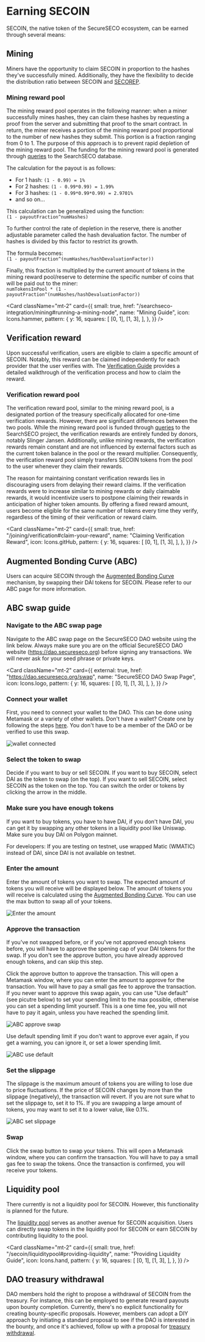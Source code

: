 
# Earning SECOIN

SECOIN, the native token of the SecureSECO ecosystem, can be earned through several means:

## Mining

Miners have the opportunity to claim SECOIN in proportion to the hashes they've successfully mined. Additionally, they have the flexibility to decide the distribution ratio between SECOIN and [SECOREP](/secorep/earning).

### Mining reward pool

The mining reward pool operates in the following manner: when a miner successfully mines hashes, they can claim these hashes by requesting a proof from the server and submitting that proof to the smart contract.
In return, the miner receives a portion of the mining reward pool proportional to the number of new hashes they submit.
This portion is a fraction ranging from 0 to 1. The purpose of this approach is to prevent rapid depletion of the mining reward pool. The funding for the mining reward pool is generated through [queries](/searchseco-integration/querying) to the SearchSECO database.

The calculation for the payout is as follows:

- For 1 hash: `(1 - 0.99) = 1%`
- For 2 hashes: `(1 - 0.99*0.99) = 1.99%`
- For 3 hashes: `(1 - 0.99*0.99*0.99) = 2.9701%`
- and so on...

This calculation can be generalized using the function:  
`(1 - payoutFraction^numHashes)`

To further control the rate of depletion in the reserve, there is another adjustable parameter called the hash devaluation factor. The number of hashes is divided by this factor to restrict its growth.

The formula becomes:  
`(1 - payoutFraction^(numHashes/hashDevaluationFactor))`

Finally, this fraction is multiplied by the current amount of tokens in the mining reward pool/reserve to determine the specific number of coins that will be paid out to the miner:  
`numTokensInPool * (1 - payoutFraction^(numHashes/hashDevaluationFactor))`

<Card
  className="mt-2"
  card={{
    small: true,
    href: "/searchseco-integration/mining#running-a-mining-node",
    name: "Mining Guide",
    icon: Icons.hammer,
    pattern: {
      y: 16,
      squares: [
        [0, 1],
        [1, 3],
      ],
    },
  }}
/>

## Verification reward

Upon successful verification, users are eligible to claim a specific amount of SECOIN. Notably, this reward can be claimed independently for each provider that the user verifies with. The [Verification Guide](/joining/verification#verification-guide) provides a detailed walkthrough of the verification process and how to claim the reward.

### Verification reward pool

The verification reward pool, similar to the mining reward pool, is a designated portion of the treasury specifically allocated for one-time verification rewards.
However, there are significant differences between the two pools.
While the mining reward pool is funded through [queries](/searchseco-integration/querying) to the SearchSECO project, the verification rewards are entirely funded by donors, notably Slinger Jansen.
Additionally, unlike mining rewards, the verification rewards remain constant and are not influenced by external factors such as the current token balance in the pool or the reward multiplier.
Consequently, the verification reward pool simply transfers SECOIN tokens from the pool to the user whenever they claim their rewards.

The reason for maintaining constant verification rewards lies in discouraging users from delaying their reward claims.
If the verification rewards were to increase similar to mining rewards or daily claimable rewards, it would incentivize users to postpone claiming their rewards in anticipation of higher token amounts.
By offering a fixed reward amount, users become eligible for the same number of tokens every time they verify, regardless of the timing of their verification or reward claim.

<Card
  className="mt-2"
  card={{
    small: true,
    href: "/joining/verification#claim-your-reward",
    name: "Claiming Verification Reward",
    icon: Icons.gitHub,
    pattern: {
      y: 16,
      squares: [
        [0, 1],
        [1, 3],
      ],
    },
  }}
/>

## Augmented Bonding Curve (ABC)

Users can acquire SECOIN through the [Augmented Bonding Curve](/secoin/abc) mechanism, by swapping their DAI tokens for SECOIN. Please refer to our ABC page for more information.

## ABC swap guide

<Steps>

### Navigate to the ABC swap page

Navigate to the ABC swap page on the SecureSECO DAO website using the link below. Always make sure you are on the official SecureSECO DAO website (https://dao.secureseco.org) before signing any transactions. We will never ask for your seed phrase or private keys.

<Card
  className="mt-2"
  card={{
    external: true,
    href: "https://dao.secureseco.org/swap",
    name: "SecureSECO DAO Swap Page",
    icon: Icons.logo,
    pattern: {
      y: 16,
      squares: [
        [0, 1],
        [1, 3],
      ],
    },
  }}
/>

### Connect your wallet

First, you need to connect your wallet to the DAO. This can be done using Metamask or a variety of other wallets. Don't have
a wallet? Create one by following the steps [here](/joining/installing-metamask). You don't have to be a member of the DAO or be verified to use this swap.

![wallet connected](/img/wallet-connected.png)

### Select the token to swap

Decide if you want to buy or sell SECOIN. If you want to buy SECOIN, select DAI as the token to swap (on the top). If you want to sell SECOIN, select SECOIN as the token on the top. You can switch the order or tokens by clicking the arrow in the middle.

### Make sure you have enough tokens

If you want to buy tokens, you have to have DAI, if you don't have DAI, you can get it by swapping any other tokens in a liquidity pool like Uniswap. Make sure you buy DAI on Polygon mainnet.

For developers: If you are testing on testnet, use wrapped Matic (WMATIC) instead of DAI, since DAI is not available on testnet.

### Enter the amount

Enter the amount of tokens you want to swap. The expected amount of tokens you will receive will be displayed below. The amount of tokens you will receive is calculated using the [Augmented Bonding Curve](/secoin/abc). You can use the max button to swap all of your tokens.

![Enter the amount](/img/abc-enter-amount.png)

### Approve the transaction

If you've not swapped before, or if you've not approved enough tokens before, you will have to approve the spening cap of your DAI tokens for the swap. If you don't see the approve button, you have already approved enough tokens, and can skip this step.

Click the approve button to approve the transaction. This will open a Metamask window, where you can enter the amount to approve for the transaction. You will have to pay a small gas fee to approve the transaction. If you never want to approve this swap again, you can use "Use default" (see picutre below) to set your spending limit to the max possible, otherwise you can set a spending limit yourself. This is a one time fee, you will not have to pay it again, unless you have reached the spending limit.

![ABC approve swap](/img/abc-approve-swap.png)

Use default spending limit if you don't want to approve ever again, if you get a warning, you can ignore it, or set a lower spending limit.

![ABC use default](/img/abc-spending-cap-default.png)

### Set the slippage

The slippage is the maximum amount of tokens you are willing to lose due to price fluctuations. If the price of SECOIN changes by more than the slippage (negatively), the transaction will revert. If you are not sure what to set the slippage to, set it to 1%. If you are swapping a large amount of tokens, you may want to set it to a lower value, like 0.1%.

![ABC set slippage](/img/abc-slippage.png)

### Swap

Click the swap button to swap your tokens. This will open a Metamask window, where you can confirm the transaction. You will have to pay a small gas fee to swap the tokens. Once the transaction is confirmed, you will receive your tokens.

</Steps>

## Liquidity pool

<Callout type="info" emoji="ⓘ">
  There currently is not a liquidity pool for SECOIN. However, this
  functionality is planned for the future.
</Callout>

The [liquidity pool](/secoin/liquiditypool) serves as another avenue for SECOIN acquisition. Users can directly swap tokens in the liquidity pool for SECOIN or earn SECOIN by contributing liquidity to the pool.

<Card
  className="mt-2"
  card={{
    small: true,
    href: "/secoin/liquiditypool#providing-liquidity",
    name: "Providing Liquidity Guide",
    icon: Icons.hand,
    pattern: {
      y: 16,
      squares: [
        [0, 1],
        [1, 3],
      ],
    },
  }}
/>

## DAO treasury withdrawal

DAO members hold the right to propose a withdrawal of SECOIN from the treasury. For instance, this can be employed to generate reward payouts upon bounty completion. Currently, there's no explicit functionality for creating bounty-specific proposals. However, members can adopt a DIY approach by initiating a standard proposal to see if the DAO is interested in the bounty, and once it's achieved, follow up with a proposal for [treasury withdrawal](/actions/withdraw-assets).
